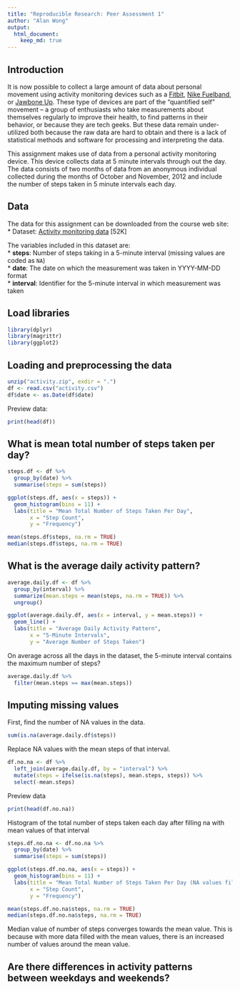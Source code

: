 ```yaml
---
title: "Reproducible Research: Peer Assessment 1"
author: "Alan Wong"
output: 
  html_document:
    keep_md: true
---
```


## Introduction

It is now possible to collect a large amount of data about personal movement using activity monitoring devices such as a
[Fitbit](http://www.fitbit.com), [Nike Fuelband](http://www.nike.com/us/en_us/c/nikeplus-fuelband), or [Jawbone Up](https://jawbone.com/up). These type of devices are part of the "quantified self" movement -- a group of enthusiasts who take measurements about themselves regularly to improve their health, to find patterns in their behavior, or because they are tech geeks. But these data remain under-utilized both because the raw data are hard to obtain and there is a lack of statistical methods and software for processing and interpreting the data.  

This assignment makes use of data from a personal activity monitoring device. This device collects data at 5 minute intervals through out the day. The data consists of two months of data from an anonymous individual collected during the months of October and November, 2012 and include the number of steps taken in 5 minute intervals each day.  

## Data

The data for this assignment can be downloaded from the course web site:
* Dataset: [Activity monitoring data](https://d396qusza40orc.cloudfront.net/repdata%2Fdata%2Factivity.zip) [52K]  

The variables included in this dataset are:  
* **steps**: Number of steps taking in a 5-minute interval (missing values are coded as `NA`)  
* **date**: The date on which the measurement was taken in YYYY-MM-DD format  
* **interval**: Identifier for the 5-minute interval in which measurement was taken  

## Load libraries
```r
library(dplyr)
library(magrittr)
library(ggplot2)
```

## Loading and preprocessing the data
```r
unzip("activity.zip", exdir = ".")
df <- read.csv("activity.csv")
df$date <- as.Date(df$date)
```

Preview data:
```r
print(head(df))
```


## What is mean total number of steps taken per day?
```r
steps.df <- df %>%
  group_by(date) %>%
  summarise(steps = sum(steps))

ggplot(steps.df, aes(x = steps)) +
  geom_histogram(bins = 11) +
  labs(title = "Mean Total Number of Steps Taken Per Day",
       x = "Step Count",
       y = "Frequency")

mean(steps.df$steps, na.rm = TRUE)
median(steps.df$steps, na.rm = TRUE)
```


## What is the average daily activity pattern?
```r
average.daily.df <- df %>%
  group_by(interval) %>%
  summarize(mean.steps = mean(steps, na.rm = TRUE)) %>%
  ungroup()

ggplot(average.daily.df, aes(x = interval, y = mean.steps)) +
  geom_line() +
  labs(title = "Average Daily Activity Pattern",
       x = "5-Minute Intervals",
       y = "Average Number of Steps Taken")
```

On average across all the days in the dataset, the 5-minute interval contains the maximum number of steps?

```r
average.daily.df %>%
  filter(mean.steps == max(mean.steps))
```

## Imputing missing values
First, find the number of NA values in the data.
```r
sum(is.na(average.daily.df$steps))
```

Replace NA values with the mean steps of that interval.
```r
df.no.na <- df %>%
  left_join(average.daily.df, by = "interval") %>%
  mutate(steps = ifelse(is.na(steps), mean.steps, steps)) %>%
  select(-mean.steps)
```

Preview data
```r
print(head(df.no.na))
```

Histogram of the total number of steps taken each day after filling na with mean values of that interval
```r
steps.df.no.na <- df.no.na %>%
  group_by(date) %>%
  summarise(steps = sum(steps))

ggplot(steps.df.no.na, aes(x = steps)) +
  geom_histogram(bins = 11) +
  labs(title = "Mean Total Number of Steps Taken Per Day (NA values filled)",
       x = "Step Count",
       y = "Frequency")

mean(steps.df.no.na$steps, na.rm = TRUE)
median(steps.df.no.na$steps, na.rm = TRUE)
```

Median value of number of steps converges towards the mean value.  This is because with more data filled with the mean values, there is an increased number of values around the mean value.

## Are there differences in activity patterns between weekdays and weekends?